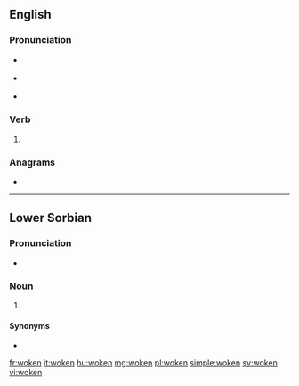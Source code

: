 ==English==

===Pronunciation===
* {{a|GenAm}} {{IPA|/ˈwoʊkən/|lang=en}}
* {{a|RP}} {{IPA|/ˈwəʊkən/|lang=en}}
* {{rhymes|əʊkən|lang=en}}

===Verb===
{{head|en|past participle}}

# {{past participle of|wake|lang=en}}

===Anagrams===
* {{l|en|knowe}}

----
==Lower Sorbian==

===Pronunciation===
* {{IPA|[ˈɔkʲɛn]|lang=dsb}}

===Noun===
{{head|dsb|noun form}}

# {{dsb-inflection of|noun|wokno|gen|p}}

====Synonyms====
* {{l|dsb|woknow}}

[[fr:woken]]
[[it:woken]]
[[hu:woken]]
[[mg:woken]]
[[pl:woken]]
[[simple:woken]]
[[sv:woken]]
[[vi:woken]]